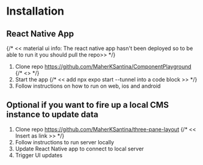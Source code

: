 
<Meta title="2. Installation" />

# Installation
## React Native App
{/* << material ui info: The react native app hasn't been deployed so to be able to run it you should pull the repo>> */}
 1. Clone repo https://github.com/MaherKSantina/ComponentPlayground {/* <<Insert as link>> */}
2. Start the app
{/* << add npx expo start --tunnel into a code block >> */}
3. Follow instructions on how to run on web, ios and android

## Optional if you want to fire up a local CMS instance to update data
1. Clone repo https://github.com/MaherKSantina/three-pane-layout {/* << Insert as link >> */}
2. Follow instructions to run server locally
3. Update React Native app to connect to local server
4. Trigger UI updates